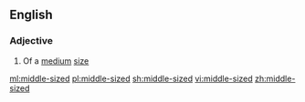 ==English==

===Adjective===
{{en-adj|-|head=[[middle]]-[[sized]]}}

# Of a [[medium]] [[size]]

[[ml:middle-sized]]
[[pl:middle-sized]]
[[sh:middle-sized]]
[[vi:middle-sized]]
[[zh:middle-sized]]